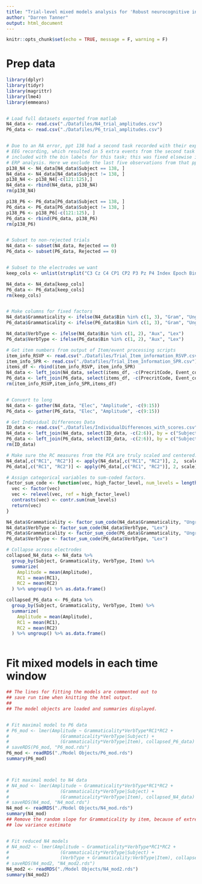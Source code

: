 ```yaml
---
title: "Trial-level mixed models analysis for 'Robust neurocognitive individual differences in grammatical agreement processing: A latent variable approach'"
author: "Darren Tanner"
output: html_document
---
```


```r
knitr::opts_chunk$set(echo = TRUE, message = F, warning = F)
```

# Prep data

```r
library(dplyr)
library(tidyr)
library(magrittr)
library(lme4)
library(emmeans)


# Load full datasets exported from matlab
N4_data <- read.csv("./Datafiles/N4_trial_amplitudes.csv")
P6_data <- read.csv("./Datafiles/P6_trial_amplitudes.csv")


# Due to an RA error, ppt 138 had a second task recorded with their experiment
# EEG recording, which resulted in 5 extra events from the second task getting 
# included with the bin labels for this task; this was fixed elsewise in the standard
# ERP analysis. Here we exclude the last five observations from that ppt's data
p138_N4 <- N4_data[N4_data$Subject == 138, ]
N4_data <- N4_data[N4_data$Subject != 138, ]
p138_N4 <- p138_N4[-c(121:125),]
N4_data <- rbind(N4_data, p138_N4)
rm(p138_N4)

p138_P6 <- P6_data[P6_data$Subject == 138, ]
P6_data <- P6_data[P6_data$Subject != 138, ]
p138_P6 <- p138_P6[-c(121:125), ]
P6_data <- rbind(P6_data, p138_P6)
rm(p138_P6)


# Subset to non-rejected trials
N4_data <- subset(N4_data, Rejected == 0)
P6_data <- subset(P6_data, Rejected == 0)


# Subset to the electrodes we want
keep_cols <- unlist(strsplit("C3 Cz C4 CP1 CP2 P3 Pz P4 Index Epoch Bin Subject", split = " "))

N4_data <- N4_data[keep_cols]
P6_data <- P6_data[keep_cols]
rm(keep_cols)


# Make columns for fixed factors
N4_data$Grammaticality <- ifelse(N4_data$Bin %in% c(1, 3), "Gram", "Ungram")
P6_data$Grammaticality <- ifelse(P6_data$Bin %in% c(1, 3), "Gram", "Ungram")

N4_data$VerbType <- ifelse(N4_data$Bin %in% c(1, 2), "Aux", "Lex")
P6_data$VerbType <- ifelse(P6_data$Bin %in% c(1, 2), "Aux", "Lex")

# Get item numbers from output of Item/event processing scripts
item_info_RSVP <- read.csv("./Datafiles/Trial_Item_information_RSVP.csv")
item_info_SPR <- read.csv("./Datafiles/Trial_Item_Information_SPR.csv")
items_df <- rbind(item_info_RSVP, item_info_SPR)
N4_data <- left_join(N4_data, select(items_df, -c(PrecritCode, Event_code)), by = c("Subject", "Index", "Bin"))
P6_data <- left_join(P6_data, select(items_df, -c(PrecritCode, Event_code)), by = c("Subject", "Index", "Bin"))
rm(item_info_RSVP,item_info_SPR,items_df)


# Convert to long
N4_data <- gather(N4_data, "Elec", "Amplitude", -c(9:15))
P6_data <- gather(P6_data, "Elec", "Amplitude", -c(9:15))

# Get Individual Differences Data
ID_data <- read.csv("./Datafiles/IndividualDifferences_with_scores.csv")
N4_data <- left_join(N4_data, select(ID_data, -c(2:6)), by = c("Subject" = "ParticipantID"))
P6_data <- left_join(P6_data, select(ID_data, -c(2:6)), by = c("Subject" = "ParticipantID"))
rm(ID_data)

# Make sure the RC measures from the PCA are truly scaled and centered:
N4_data[,c("RC1", "RC2")] <- apply(N4_data[,c("RC1", "RC2")], 2,  scale)
P6_data[,c("RC1", "RC2")] <- apply(P6_data[,c("RC1", "RC2")], 2, scale)

# Assign categorical variables to sum-coded factors.
factor_sum_code <- function(vec, high_factor_level, num_levels = length(unique(vec))){
  vec <- factor(vec)
  vec <- relevel(vec, ref = high_factor_level)
  contrasts(vec) <- contr.sum(num_levels)
  return(vec)
}

N4_data$Grammaticality <- factor_sum_code(N4_data$Grammaticality, "Ungram")
N4_data$VerbType <- factor_sum_code(N4_data$VerbType, "Lex")
P6_data$Grammaticality <- factor_sum_code(P6_data$Grammaticality, "Ungram")
P6_data$VerbType <- factor_sum_code(P6_data$VerbType, "Lex")

# Collapse across electrodes
collapsed_N4_data <- N4_data %>%
  group_by(Subject, Grammaticality, VerbType, Item) %>%
  summarize(
    Amplitude = mean(Amplitude),
    RC1 = mean(RC1), 
    RC2 = mean(RC2)
  ) %>% ungroup() %>% as.data.frame()

collapsed_P6_data <- P6_data %>%
  group_by(Subject, Grammaticality, VerbType, Item) %>%
  summarize(
    Amplitude = mean(Amplitude),
    RC1 = mean(RC1), 
    RC2 = mean(RC2)
  ) %>% ungroup() %>% as.data.frame()



```

# Fit mixed models in each time window

```r
## The lines for fitting the models are commented out to 
## save run time when knitting the html output.
## 
## The model objects are loaded and summaries displayed.


# Fit maximal model to P6 data
# P6_mod <- lmer(Amplitude ~ Grammaticality*VerbType*RC1*RC2 +
#                   (Grammaticality*VerbType|Subject) +
#                   (Grammaticality*VerbType|Item), collapsed_P6_data)
# saveRDS(P6_mod, "P6_mod.rds")
P6_mod <- readRDS("./Model Objects/P6_mod.rds")
summary(P6_mod)



# Fit maximal model to N4 data
# N4_mod <- lmer(Amplitude ~ Grammaticality*VerbType*RC1*RC2 +
#                   (Grammaticality*VerbType|Subject) +
#                   (Grammaticality*VerbType|Item), collapsed_N4_data)
# saveRDS(N4_mod, "N4_mod.rds")
N4_mod <- readRDS("./Model Objects/N4_mod.rds")
summary(N4_mod)
## Remove the random slope for Grammaticality by item, because of extremely
## low variance estimate


# Fit reduced N4 models
# N4_mod2 <- lmer(Amplitude ~ Grammaticality*VerbType*RC1*RC2 +
#                   (Grammaticality*VerbType|Subject) +
#                   (VerbType + Grammaticality:VerbType|Item), collapsed_N4_data)
# saveRDS(N4_mod2, "N4_mod2.rds")
N4_mod2 <- readRDS("./Model Objects/N4_mod2.rds")
summary(N4_mod2)


```

